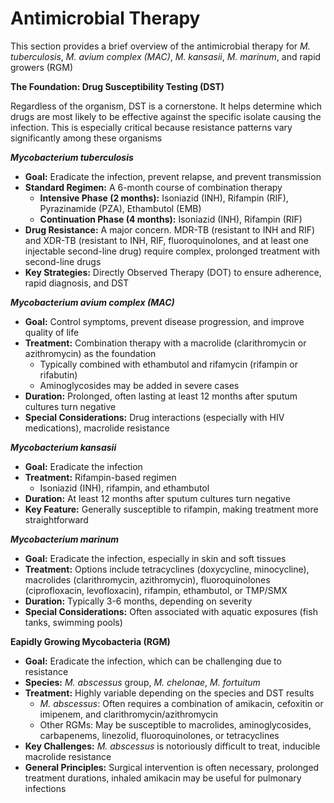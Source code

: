 # Antimicrobial Therapy {-}

This section provides a brief overview of the antimicrobial therapy for *M. tuberculosis*, *M. avium complex (MAC)*, *M. kansasii*, *M. marinum*, and rapid growers (RGM)

**The Foundation: Drug Susceptibility Testing (DST)**

Regardless of the organism, DST is a cornerstone. It helps determine which drugs are most likely to be effective against the specific isolate causing the infection. This is especially critical because resistance patterns vary significantly among these organisms

***Mycobacterium tuberculosis***

*   **Goal:** Eradicate the infection, prevent relapse, and prevent transmission
*   **Standard Regimen:** A 6-month course of combination therapy
    *   **Intensive Phase (2 months):** Isoniazid (INH), Rifampin (RIF), Pyrazinamide (PZA), Ethambutol (EMB)
    *   **Continuation Phase (4 months):** Isoniazid (INH), Rifampin (RIF)
*   **Drug Resistance:** A major concern. MDR-TB (resistant to INH and RIF) and XDR-TB (resistant to INH, RIF, fluoroquinolones, and at least one injectable second-line drug) require complex, prolonged treatment with second-line drugs
*   **Key Strategies:** Directly Observed Therapy (DOT) to ensure adherence, rapid diagnosis, and DST

***Mycobacterium avium complex (MAC)***

*   **Goal:** Control symptoms, prevent disease progression, and improve quality of life
*   **Treatment:** Combination therapy with a macrolide (clarithromycin or azithromycin) as the foundation
    *   Typically combined with ethambutol and rifamycin (rifampin or rifabutin)
    *   Aminoglycosides may be added in severe cases
*   **Duration:** Prolonged, often lasting at least 12 months after sputum cultures turn negative
*   **Special Considerations:** Drug interactions (especially with HIV medications), macrolide resistance

***Mycobacterium kansasii***

*   **Goal:** Eradicate the infection
*   **Treatment:** Rifampin-based regimen
    *   Isoniazid (INH), rifampin, and ethambutol
*   **Duration:** At least 12 months after sputum cultures turn negative
*   **Key Feature:** Generally susceptible to rifampin, making treatment more straightforward

***Mycobacterium marinum***

*   **Goal:** Eradicate the infection, especially in skin and soft tissues
*   **Treatment:** Options include tetracyclines (doxycycline, minocycline), macrolides (clarithromycin, azithromycin), fluoroquinolones (ciprofloxacin, levofloxacin), rifampin, ethambutol, or TMP/SMX
*   **Duration:** Typically 3-6 months, depending on severity
*   **Special Considerations:** Often associated with aquatic exposures (fish tanks, swimming pools)

**Eapidly Growing Mycobacteria (RGM)**

*   **Goal:** Eradicate the infection, which can be challenging due to resistance
*   **Species:** *M. abscessus* group, *M. chelonae*, *M. fortuitum*
*   **Treatment:** Highly variable depending on the species and DST results
    *   *M. abscessus*: Often requires a combination of amikacin, cefoxitin or imipenem, and clarithromycin/azithromycin
    *   Other RGMs: May be susceptible to macrolides, aminoglycosides, carbapenems, linezolid, fluoroquinolones, or tetracyclines
*   **Key Challenges:** *M. abscessus* is notoriously difficult to treat, inducible macrolide resistance
*   **General Principles:** Surgical intervention is often necessary, prolonged treatment durations, inhaled amikacin may be useful for pulmonary infections
